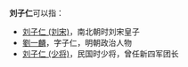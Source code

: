 '''刘子仁'''可以指：
* [[刘子仁_(刘宋)|刘子仁 (刘宋)]]，南北朝时刘宋皇子
* [[劉一麟|劉一麟]]，字子仁，明朝政治人物
* [[刘子仁_(少将)|刘子仁 (少将)]]，民国时少将，曾任新四军团长

{{Disambig|Cat=三字刘姓人名消歧义}}